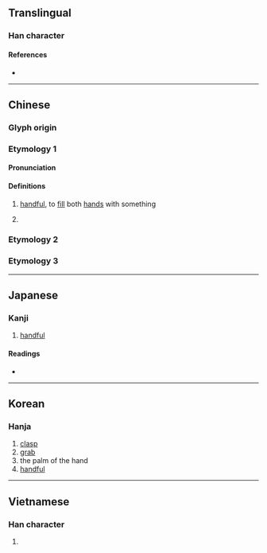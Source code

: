 {{character info/new}}
==Translingual==

===Han character===
{{Han char|rn=20|rad=勹|as=06|sn=8|four=27920|canj=PFD|ids=⿹勹米}}

====References====
* {{Han ref|kx=0151.120|dkj=02523|dj=0340.180|hdz=10259.010|uh=530A|ud=21258|bh=CBD6|bd=52182}}

----

==Chinese==
{{zh-forms|alt=𦥑:ancient form}}

===Glyph origin===
{{Han etym}}

===Etymology 1===

====Pronunciation====
{{zh-pron
|m=jū
|c=guk1
|h=pfs=
|md=
|mn=kiok
|w=
|mc=y
|oc=y
|cat=n
}}

====Definitions====
{{zh-hanzi}}

# {{zh-obsolete}} [[handful]], to [[fill]] both [[hand]]s with something <!--《康熙字典》匊：『...《說文》在手曰匊。《徐曰》手掬米，會意。《玉篇》兩手也，滿手也，手中也，物在手也。《詩·唐風》椒聊之實，蕃衍盈匊。』-->
# {{alt-form|lang=zh|掬}} <!-- [2] 《廣韻·入聲·屋·菊》匊：物在手。[2]《集韻》或作掬。-->

===Etymology 2===
{{zh-see|鞠|ss}}

===Etymology 3===
{{zh-see|掬|ssv}}

----

==Japanese==

===Kanji===
{{ja-kanji|grade=|rs=勹06}}

# [[handful]]

====Readings====
* {{ja-readings|on=[[きく]] (kiku), [[こく]] (koku)|kun=[[すくう]] (sukuu), [[たなごころ]] (tanagokoro)}}

----

==Korean==

===Hanja===
{{ko-hanja|hangeul=국|rv=guk|mr=kuk}}

# [[clasp]]
# [[grab]]
# the palm of the hand
# [[handful]]

----

==Vietnamese==

===Han character===
{{vi-hantu|rs=勹06|hanviet=cúc}}

# {{defn|vi|sort=勹06}}

{{cln|vi|Han tu}}
